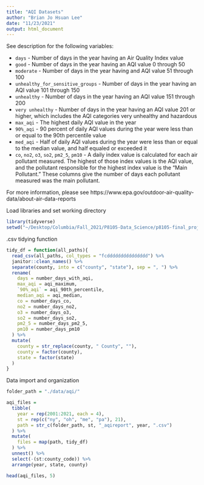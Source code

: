 ```yaml
---
title: "AQI Datasets"
author: "Brian Jo Hsuan Lee"
date: "11/23/2021"
output: html_document
---
```


See description for the following variables:

* `days` - Number of days in the year having an Air Quality Index value
* `good` - Number of days in the year having an AQI value 0 through 50
* `moderate` - Number of days in the year having and AQI value 51 through 100
* `unhealthy_for_sensitive_groups` - Number of days in the year having an AQI value 101 through 150
* `unhealthy` - Number of days in the year having an AQI value 151 through 200
* `very unhealthy` - Number of days in the year having an AQI value 201 or higher, which includes the AQI categories very unhealthy and hazardous
* `max_aqi` - The highest daily AQI value in the year
* `90%_aqi` - 90 percent of daily AQI values during the year were less than or equal to the 90th percentile value
* `med_aqi` - Half of daily AQI values during the year were less than or equal to the median value, and half equaled or exceeded it
* `co`, `no2`, `o3`, `so2`, `pm2_5`, `pm10` - A daily index value is calculated for each air pollutant measured. The highest of those index values is the AQI value, and the pollutant responsible for the highest index value is the "Main Pollutant." These columns give the number of days each pollutant measured was the main pollutant.

For more information, please see 
https://www.epa.gov/outdoor-air-quality-data/about-air-data-reports


Load libraries and set working directory
```r
library(tidyverse)
setwd("~/Desktop/Columbia/Fall_2021/P8105-Data_Science/p8105-final_project/") ## may need to set your own paths to access the rmd and data files
```

.csv tidying function 
```r
tidy_df = function(all_paths){
  read_csv(all_paths, col_types = "fcddddddddddddddd") %>% 
  janitor::clean_names() %>% 
  separate(county, into = c("county", "state"), sep = ", ") %>% 
  rename(
    days = number_days_with_aqi,
    max_aqi = aqi_maximum, 
    `90%_aqi` = aqi_90th_percentile,
    median_aqi = aqi_median,
    co = number_days_co,
    no2 = number_days_no2,
    o3 = number_days_o3,
    so2 = number_days_so2,
    pm2_5 = number_days_pm2_5,
    pm10 = number_days_pm10
  ) %>% 
  mutate(
    county = str_replace(county, " County", ""),
    county = factor(county),
    state = factor(state)
  )
}
```

Data import and organization
```r
folder_path = "./data/aqi/"

aqi_files = 
  tibble(
    year = rep(2001:2021, each = 4), 
    st = rep(c("ny", "oh", "me", "pa"), 21),
    path = str_c(folder_path, st, "_aqireport", year, ".csv")
  ) %>% 
  mutate(
    files = map(path, tidy_df)
  ) %>% 
  unnest() %>% 
  select(-(st:county_code)) %>% 
  arrange(year, state, county)

head(aqi_files, 5)
```


